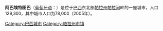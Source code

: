 {{noteTA
| T  = zh-cn:阿巴埃特图巴; zh-tw:阿拜特土巴
| 1  = zh-cn:阿巴埃特图巴; zh-tw:阿拜特土巴
}}

{{coord|1|42|S|48|54|W|region:BR_type:city|display=title}}
'''阿巴埃特图巴'''（[[葡萄牙语|葡萄牙语]]：'''{{lang|pt|Abaetetuba}}'''）是位于[[巴西|巴西]]东北部[[帕拉州|帕拉州]][[帕拉河|帕拉河]]畔的一座城市，人口129,300，其中城市人口为78,000（2005年）。

{{Brazil-geo-stub}}
{{帕拉州市鎮}}
[[Category:巴西城市|Category:巴西城市]]
[[Category:帕拉州市镇|Category:帕拉州市镇]]